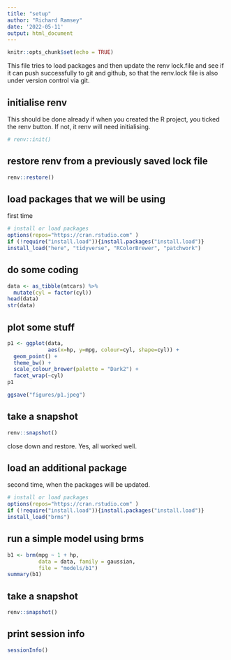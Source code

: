 ```yaml
---
title: "setup"
author: "Richard Ramsey"
date: '2022-05-11'
output: html_document
---
```


```r
knitr::opts_chunk$set(echo = TRUE)
```

This file tries to load packages and then update the renv lock.file and see if it can push successfully to git and github, so that the renv.lock file is also under version control via git.

## initialise renv ##

This should be done already if when you created the R project, you ticked the renv button. If not, it renv will need initialising. 

```r
# renv::init()
```

## restore renv from a previously saved lock file ##

```r
renv::restore()
```

## load packages that we will be using ##

first time 

```r
# install or load packages
options(repos="https://cran.rstudio.com" )
if (!require("install.load")){install.packages("install.load")} 
install_load("here", "tidyverse", "RColorBrewer", "patchwork")
```

## do some coding ##

```r
data <- as_tibble(mtcars) %>% 
  mutate(cyl = factor(cyl))
head(data)
str(data)
```

## plot some stuff ##

```r
p1 <- ggplot(data, 
             aes(x=hp, y=mpg, colour=cyl, shape=cyl)) +
  geom_point() +
  theme_bw() +
  scale_colour_brewer(palette = "Dark2") +
  facet_wrap(~cyl)
p1

ggsave("figures/p1.jpeg")
```

## take a snapshot ##

```r
renv::snapshot()
```


close down and restore. Yes, all worked well.



## load an additional package ##

second time, when the packages will be updated.

```r
# install or load packages
options(repos="https://cran.rstudio.com" )
if (!require("install.load")){install.packages("install.load")} 
install_load("brms")
```

## run a simple model using brms ##

```r
b1 <- brm(mpg ~ 1 + hp,
          data = data, family = gaussian,
          file = "models/b1")
summary(b1)
```

## take a snapshot ##

```r
renv::snapshot()
```


## print session info ##

```r
sessionInfo()
```
